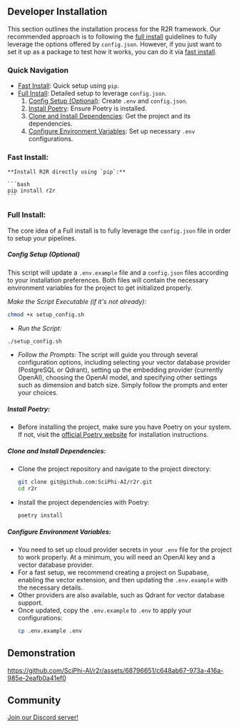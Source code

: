 ## Developer Installation

This section outlines the installation process for the R2R framework. Our recommended approach is to following the [full install](#full-install) guidelines to fully leverage the options offered by `config.json`. However, if you just want to set it up as a package to test how it works, you can do it via [fast install](#fast-install).

### Quick Navigation

- [Fast Install](#fast-install): Quick setup using `pip`.
- [Full Install](#full-install): Detailed setup to leverage `config.json`.
  1. [Config Setup (Optional)](#config-setup-optional): Create `.env` and `config.json`.
  2. [Install Poetry](#install-poetry): Ensure Poetry is installed.
  3. [Clone and Install Dependencies](#clone-and-install-dependencies): Get the project and its dependencies.
  4. [Configure Environment Variables](#configure-environment-variables): Set up necessary `.env` configurations.

### Fast Install:

    **Install R2R directly using `pip`:**

    ```bash
    pip install r2r
    ```

### Full Install:

The core idea of a Full install is to fully leverage the `config.json` file in order to setup your pipelines.

##### Config Setup (Optional)

This script will update a `.env.example` file and a `config.json` files according to your installation preferences. Both files will contain the necessary environment variables for the project to get initialized properly.

_Make the Script Executable (if it's not already):_

```bash
chmod +x setup_config.sh
```

- _Run the Script:_

```bash
./setup_config.sh
```

- _Follow the Prompts:_ The script will guide you through several configuration options, including selecting your vector database provider (PostgreSQL or Qdrant), setting up the embedding provider (currently OpenAI), choosing the OpenAI model, and specifying other settings such as dimension and batch size. Simply follow the prompts and enter your choices.

##### Install Poetry:

- Before installing the project, make sure you have Poetry on your system. If not, visit the [official Poetry website](https://python-poetry.org/docs/#installation) for installation instructions.

##### Clone and Install Dependencies:

- Clone the project repository and navigate to the project directory:
  ```bash
  git clone git@github.com:SciPhi-AI/r2r.git
  cd r2r
  ```
- Install the project dependencies with Poetry:
  ```bash
  poetry install
  ```

##### Configure Environment Variables:

- You need to set up cloud provider secrets in your `.env` file for the project to work properly. At a minimum, you will need an OpenAI key and a vector database provider.
- For a fast setup, we recommend creating a project on Supabase, enabling the vector extension, and then updating the `.env.example` with the necessary details.
- Other providers are also available, such as Qdrant for vector database support.
- Once updated, copy the `.env.example` to `.env` to apply your configurations:
  ```bash
  cp .env.example .env
  ```

## Demonstration

https://github.com/SciPhi-AI/r2r/assets/68796651/c648ab67-973a-416a-985e-2eafb0a41ef0

## Community

[Join our Discord server!](https://discord.gg/p6KqD2kjtB)
